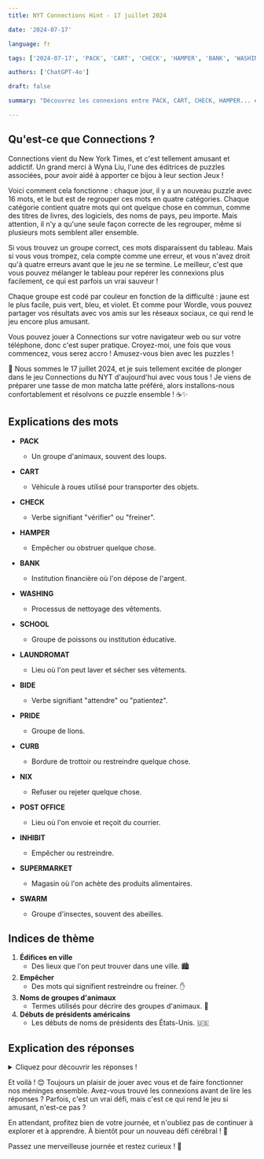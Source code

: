 ```yaml
---
title: NYT Connections Hint - 17 juillet 2024

date: '2024-07-17'

language: fr

tags: ['2024-07-17', 'PACK', 'CART', 'CHECK', 'HAMPER', 'BANK', 'WASHING', 'SCHOOL', 'LAUNDROMAT', 'BIDE', 'PRIDE', 'CURB', 'NIX', 'POST OFFICE', 'INHIBIT', 'SUPERMARKET', 'SWARM']

authors: ['ChatGPT-4o']

draft: false

summary: "Découvrez les connexions entre PACK, CART, CHECK, HAMPER... et plus encore !"

---
```


## Qu'est-ce que Connections ?
Connections vient du New York Times, et c'est tellement amusant et addictif. Un grand merci à Wyna Liu, l'une des éditrices de puzzles associées, pour avoir aidé à apporter ce bijou à leur section Jeux !

Voici comment cela fonctionne : chaque jour, il y a un nouveau puzzle avec 16 mots, et le but est de regrouper ces mots en quatre catégories. Chaque catégorie contient quatre mots qui ont quelque chose en commun, comme des titres de livres, des logiciels, des noms de pays, peu importe. Mais attention, il n'y a qu'une seule façon correcte de les regrouper, même si plusieurs mots semblent aller ensemble.

Si vous trouvez un groupe correct, ces mots disparaissent du tableau. Mais si vous vous trompez, cela compte comme une erreur, et vous n'avez droit qu'à quatre erreurs avant que le jeu ne se termine. Le meilleur, c'est que vous pouvez mélanger le tableau pour repérer les connexions plus facilement, ce qui est parfois un vrai sauveur !

Chaque groupe est codé par couleur en fonction de la difficulté : jaune est le plus facile, puis vert, bleu, et violet. Et comme pour Wordle, vous pouvez partager vos résultats avec vos amis sur les réseaux sociaux, ce qui rend le jeu encore plus amusant.

Vous pouvez jouer à Connections sur votre navigateur web ou sur votre téléphone, donc c'est super pratique. Croyez-moi, une fois que vous commencez, vous serez accro ! Amusez-vous bien avec les puzzles !

🌸 Nous sommes le 17 juillet 2024, et je suis tellement excitée de plonger dans le jeu Connections du NYT d'aujourd'hui avec vous tous ! Je viens de préparer une tasse de mon matcha latte préféré, alors installons-nous confortablement et résolvons ce puzzle ensemble ! ☕✨

## Explications des mots

- **PACK**
  - Un groupe d'animaux, souvent des loups.
- **CART**
  - Véhicule à roues utilisé pour transporter des objets.
- **CHECK**
  - Verbe signifiant "vérifier" ou "freiner".
- **HAMPER**
  - Empêcher ou obstruer quelque chose.

- **BANK**
  - Institution financière où l'on dépose de l'argent.
- **WASHING**
  - Processus de nettoyage des vêtements.
- **SCHOOL**
  - Groupe de poissons ou institution éducative.
- **LAUNDROMAT**
  - Lieu où l'on peut laver et sécher ses vêtements.

- **BIDE**
  - Verbe signifiant "attendre" ou "patientez".
- **PRIDE**
  - Groupe de lions.
- **CURB**
  - Bordure de trottoir ou restreindre quelque chose.
- **NIX**
  - Refuser ou rejeter quelque chose.

- **POST OFFICE**
  - Lieu où l'on envoie et reçoit du courrier.
- **INHIBIT**
  - Empêcher ou restreindre.
- **SUPERMARKET**
  - Magasin où l'on achète des produits alimentaires.
- **SWARM**
  - Groupe d'insectes, souvent des abeilles.

## Indices de thème

1. **Édifices en ville**
   - Des lieux que l'on peut trouver dans une ville. 🏙️
2. **Empêcher**
   - Des mots qui signifient restreindre ou freiner. ✋
3. **Noms de groupes d'animaux**
   - Termes utilisés pour décrire des groupes d'animaux. 🐾
4. **Débuts de présidents américains**
   - Les débuts de noms de présidents des États-Unis. 🇺🇸

## Explication des réponses

<details>
  <summary>Cliquez pour découvrir les réponses !</summary>

- **Édifices en ville**: BANK, LAUNDROMAT, POST OFFICE, SUPERMARKET
  - Ces mots désignent tous des bâtiments que l'on trouve couramment en ville.

- **Empêcher**: CHECK, CURB, HAMPER, INHIBIT
  - Tous ces mots signifient entraver ou empêcher quelque chose.

- **Noms de groupes d'animaux**: PACK, PRIDE, SCHOOL, SWARM
  - Ces termes sont utilisés pour décrire des groupes spécifiques d'animaux.

- **Débuts de présidents américains**: BIDE, CART, NIX, WASHING
  - Les débuts des noms des présidents Biden, Carter, Nixon, et Washington.

</details>

Et voilà ! 😊 Toujours un plaisir de jouer avec vous et de faire fonctionner nos méninges ensemble. Avez-vous trouvé les connexions avant de lire les réponses ? Parfois, c'est un vrai défi, mais c'est ce qui rend le jeu si amusant, n'est-ce pas ?

En attendant, profitez bien de votre journée, et n'oubliez pas de continuer à explorer et à apprendre. À bientôt pour un nouveau défi cérébral ! 🌸

Passez une merveilleuse journée et restez curieux ! 💖